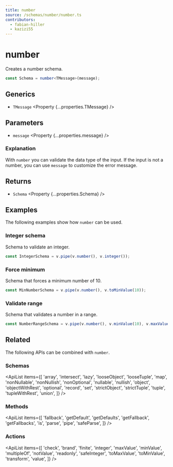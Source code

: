 ```yaml
---
title: number
source: /schemas/number/number.ts
contributors:
  - fabian-hiller
  - kazizi55
---
```



# number

Creates a number schema.

```ts
const Schema = number<TMessage>(message);
```

## Generics

- `TMessage` <Property {...properties.TMessage} />

## Parameters

- `message` <Property {...properties.message} />

### Explanation

With `number` you can validate the data type of the input. If the input is not a number, you can use `message` to customize the error message.

## Returns

- `Schema` <Property {...properties.Schema} />

## Examples

The following examples show how `number` can be used.

### Integer schema

Schema to validate an integer.

```ts
const IntegerSchema = v.pipe(v.number(), v.integer());
```

### Force minimum

Schema that forces a minimum number of 10.

```ts
const MinNumberSchema = v.pipe(v.number(), v.toMinValue(10));
```

### Validate range

Schema that validates a number in a range.

```ts
const NumberRangeSchema = v.pipe(v.number(), v.minValue(10), v.maxValue(20));
```

## Related

The following APIs can be combined with `number`.

### Schemas

<ApiList
  items={[
    'array',
    'intersect',
    'lazy',
    'looseObject',
    'looseTuple',
    'map',
    'nonNullable',
    'nonNullish',
    'nonOptional',
    'nullable',
    'nullish',
    'object',
    'objectWithRest',
    'optional',
    'record',
    'set',
    'strictObject',
    'strictTuple',
    'tuple',
    'tupleWithRest',
    'union',
  ]}
/>

### Methods

<ApiList
  items={[
    'fallback',
    'getDefault',
    'getDefaults',
    'getFallback',
    'getFallbacks',
    'is',
    'parse',
    'pipe',
    'safeParse',
  ]}
/>

### Actions

<ApiList
  items={[
    'check',
    'brand',
    'finite',
    'integer',
    'maxValue',
    'minValue',
    'multipleOf',
    'notValue',
    'readonly',
    'safeInteger',
    'toMaxValue',
    'toMinValue',
    'transform',
    'value',
  ]}
/>
